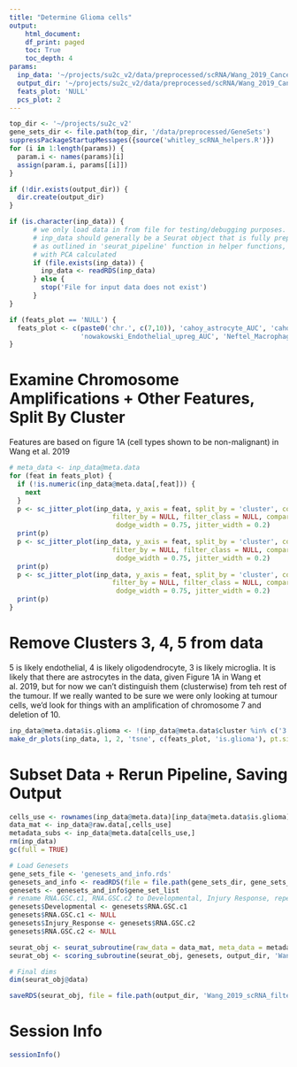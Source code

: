 ```yaml
---
title: "Determine Glioma cells"
output:
    html_document:
    df_print: paged
    toc: True
    toc_depth: 4
params:
  inp_data: '~/projects/su2c_v2/data/preprocessed/scRNA/Wang_2019_CancerDiscov/Wang_scRNA_full_seurat.rds'
  output_dir: '~/projects/su2c_v2/data/preprocessed/scRNA/Wang_2019_CancerDiscov_Tumour_Filtered/'
  feats_plot: 'NULL'
  pcs_plot: 2
---
```




```r
top_dir <- '~/projects/su2c_v2'
gene_sets_dir <- file.path(top_dir, '/data/preprocessed/GeneSets')
suppressPackageStartupMessages({source('whitley_scRNA_helpers.R')})
for (i in 1:length(params)) {
  param.i <- names(params)[i]
  assign(param.i, params[[i]])
}

if (!dir.exists(output_dir)) {
  dir.create(output_dir)
}

if (is.character(inp_data)) {
      # we only load data in from file for testing/debugging purposes.
      # inp_data should generally be a Seurat object that is fully preprocessed 
      # as outlined in 'seurat_pipeline' function in helper functions,
      # with PCA calculated
      if (file.exists(inp_data)) {
        inp_data <- readRDS(inp_data)
      } else {
        stop('File for input data does not exist')
      }
}

if (feats_plot == 'NULL') {
  feats_plot <- c(paste0('chr.', c(7,10)), 'cahoy_astrocyte_AUC', 'cahoy_oligodendrocyte_AUC', 'cahoy_neuron_AUC', 'Zhong_Microglia_upreg_AUC',
                  'nowakowski_Endothelial_upreg_AUC', 'Neftel_Macrophage_AUC', 'RNA_GSC_line_classifier_AUC', 'cluster', 'SampleID')
}

```



# Examine Chromosome Amplifications + Other Features, Split By Cluster

Features are based on figure 1A (cell types shown to be non-malignant) in Wang et al. 2019

``` r
# meta_data <- inp_data@meta.data
for (feat in feats_plot) {
  if (!is.numeric(inp_data@meta.data[,feat])) {
    next
  }
  p <- sc_jitter_plot(inp_data, y_axis = feat, split_by = 'cluster', color_by = 'SampleID', 
                          filter_by = NULL, filter_class = NULL, comparisons = NULL, mode = 'jitter', size = 0.5, 
                           dodge_width = 0.75, jitter_width = 0.2)
  print(p)
  p <- sc_jitter_plot(inp_data, y_axis = feat, split_by = 'cluster', color_by = 'chr.7', 
                          filter_by = NULL, filter_class = NULL, comparisons = NULL, mode = 'jitter', size = 0.5, 
                           dodge_width = 0.75, jitter_width = 0.2)
  print(p)
  p <- sc_jitter_plot(inp_data, y_axis = feat, split_by = 'cluster', color_by = 'chr.10', 
                          filter_by = NULL, filter_class = NULL, comparisons = NULL, mode = 'jitter', size = 0.5, 
                           dodge_width = 0.75, jitter_width = 0.2)
  print(p)
}

```


# Remove Clusters 3, 4, 5 from data

5 is likely endothelial, 4 is likely oligodendrocyte, 3 is likely microglia. It is likely that there are astrocytes in the data, given Figure 1A in Wang et al. 2019, but for now we can't distinguish them (clusterwise) from teh rest of the tumour. If we really wanted to be sure we were only looking at tumour cells, we'd look for things with an amplification of chromosome 7 and deletion of 10.

``` r
inp_data@meta.data$is.glioma <- !(inp_data@meta.data$cluster %in% c('3', '4', '5'))
make_dr_plots(inp_data, 1, 2, 'tsne', c(feats_plot, 'is.glioma'), pt.size = 1.0, legend_pt_size = 5)
```

# Subset Data + Rerun Pipeline, Saving Output

``` r
cells_use <- rownames(inp_data@meta.data)[inp_data@meta.data$is.glioma]
data_mat <- inp_data@raw.data[,cells_use]
metadata_subs <- inp_data@meta.data[cells_use,]
rm(inp_data)
gc(full = TRUE)
```

``` r
# Load Genesets
gene_sets_file <- 'genesets_and_info.rds'
genesets_and_info <- readRDS(file = file.path(gene_sets_dir, gene_sets_file))
genesets <- genesets_and_info$gene_set_list
# rename RNA.GSC.c1, RNA.GSC.c2 to Developmental, Injury Response, repectively
genesets$Developmental <- genesets$RNA.GSC.c1
genesets$RNA.GSC.c1 <- NULL
genesets$Injury_Response <- genesets$RNA.GSC.c2
genesets$RNA.GSC.c2 <- NULL
```

``` r
seurat_obj <- seurat_subroutine(raw_data = data_mat, meta_data = metadata_subs)
seurat_obj <- scoring_subroutine(seurat_obj, genesets, output_dir, 'Wang_2019_scRNA_filtered')

# Final dims
dim(seurat_obj@data)

saveRDS(seurat_obj, file = file.path(output_dir, 'Wang_2019_scRNA_filtered.rds'))
```

# Session Info

``` r
sessionInfo()
```
